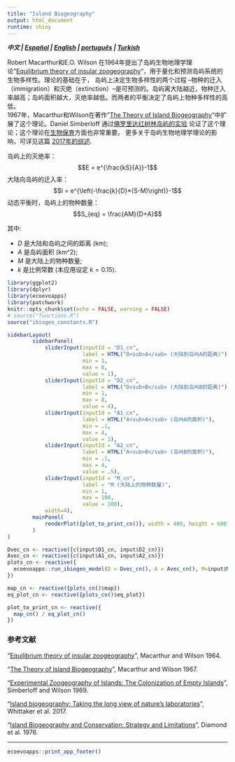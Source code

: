 ```yaml
---
title: "Island Biogeography"
output: html_document
runtime: shiny
---
```


***中文 | [Español](https://ecoevoapps.shinyapps.io/island_biogeography_es) | [English](https://ecoevoapps.shinyapps.io/island_biogeography) |  [português](https://ecoevoapps.shinyapps.io/island_biogeography_pt) |  [Turkish](https://ecoevoapps.shinyapps.io/island_biogeography_ch)  ***

Robert Macarthur和E.O. Wilson 在1964年提出了岛屿生物地理学理论"[Equilibrium theory of insular zoogeography](https://onlinelibrary.wiley.com/doi/pdf/10.1111/j.1558-5646.1963.tb03295.x)"，用于量化和预测岛屿系统的生物多样性。理论的基础在于， 岛屿上决定生物多样性的两个过程 --物种的迁入（immigration）和灭绝（extinction）--是可预测的。岛屿离大陆越近，物种迁入率越高；岛屿面积越大，灭绝率越低。而两者的平衡决定了岛屿上物种多样性的高低。  
1967年，Macarthur和Wilson在著作"[The Theory of Island Biogeography](https://en.wikipedia.org/wiki/The_Theory_of_Island_Biogeography)"中扩展了这个理论。Daniel Simberloff 通过[佛罗里达红树林岛屿的实验](https://esajournals.onlinelibrary.wiley.com/doi/abs/10.2307/1934856) 论证了这个理论；这个理论在[生物保育](https://www.jstor.org/stable/1742652)方面也非常重要。 更多关于岛屿生物地理学理论的影响，可详见这篇 [2017年的综述](https://science.sciencemag.org/content/357/6354/eaam8326).

岛屿上的灭绝率：
$$E = e^{\frac{kS}{A}}-1$$
大陆向岛屿的迁入率：
$$I = e^{\left(-\frac{k}{D}*(S-M)\right)}-1$$
动态平衡时，岛屿上的物种数量：  
$$S_{eq} = \frac{AM}{D+A}$$

其中:

- $D$ 是大陆和岛屿之间的距离 (km);  
- $A$ 是岛屿面积 (km^2);  
- $M$ 是大陆上的物种数量;  
- $k$ 是比例常数 (本应用设定 $k=0.15$).


```r
library(ggplot2)
library(dplyr)
library(ecoevoapps)
library(patchwork)
knitr::opts_chunk$set(echo = FALSE, warning = FALSE)
# source("functions.R")
source("ibiogeo_constants.R")
```



```r
sidebarLayout(
        sidebarPanel(
            sliderInput(inputId = "D1_cn",
                        label = HTML("D<sub>A</sub> (大陆到岛屿A的距离)"),
                        min = 1,
                        max = 8,
                        value = 1),
            sliderInput(inputId = "D2_cn",
                        label = HTML("D<sub>B</sub> (大陆到岛屿B的距离)"),
                        min = 1,
                        max = 8,
                        value = 4),            
            sliderInput(inputId = "A1_cn",
                        label = HTML("A<sub>A</sub> (岛屿A的面积)"),
                        min = .1,
                        max = 4,
                        value = 1),
            sliderInput(inputId = "A2_cn",
                        label = HTML("A<sub>B</sub> (岛屿B的面积)"),
                        min = .1,
                        max = 4,
                        value = .5),
            sliderInput(inputId = "M_cn",
                        label = "M (大陆上的物种数量)",
                        min = 1,
                        max = 100,
                        value = 100),
            width=4),
        mainPanel(
            renderPlot({plot_to_print_cn()}, width = 400, height = 600)
        )
)

Dvec_cn <- reactive({c(input$D1_cn, input$D2_cn)})
Avec_cn <- reactive({c(input$A1_cn, input$A2_cn)})
plots_cn <- reactive({
  ecoevoapps::run_ibiogeo_model(D = Dvec_cn(), A = Avec_cn(), M=input$M_cn, k=0.015)
})

map_cn <- reactive({plots_cn()$map})
eq_plot_cn <- reactive({plots_cn()$eq_plot})

plot_to_print_cn <- reactive({
  map_cn() / eq_plot_cn()
})

```



### 参考文献 

"[Equilibrium theory of insular zoogeography](https://onlinelibrary.wiley.com/doi/pdf/10.1111/j.1558-5646.1963.tb03295.x)", Macarthur and Wilson 1964.  

"[The Theory of Island Biogeography](https://en.wikipedia.org/wiki/The_Theory_of_Island_Biogeography)", Macarthur and Wilson 1967. 

"[Experimental Zoogeography of Islands: The Colonization of Empty Islands](https://esajournals.onlinelibrary.wiley.com/doi/abs/10.2307/1934856)", Simberloff and Wilson 1969.  

"[Island biogeography: Taking the long view of nature’s laboratories](https://science.sciencemag.org/content/357/6354/eaam8326)", Whittaker et al. 2017. 

"[Island Biogeography and Conservation: Strategy and Limitations](https://www.jstor.org/stable/1742652)", Diamond et al. 1976. 

-------------


```r
ecoevoapps::print_app_footer()
```
